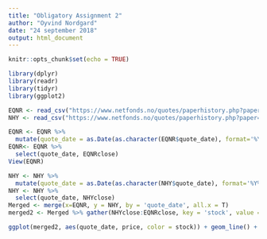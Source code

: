 ```yaml
---
title: "Obligatory Assignment 2"
author: "Oyvind Nordgard"
date: "24 september 2018"
output: html_document
---
```


```r
knitr::opts_chunk$set(echo = TRUE)
```

```r
library(dplyr)
library(readr)
library(tidyr)
library(ggplot2)

EQNR <- read_csv("https://www.netfonds.no/quotes/paperhistory.php?paper=EQNR.OSE&csv_format=csv")
NHY <- read_csv("https://www.netfonds.no/quotes/paperhistory.php?paper=NHY.OSE&csv_format=csv")

EQNR <- EQNR %>%
  mutate(quote_date = as.Date(as.character(EQNR$quote_date), format='%Y%m%d'), EQNRclose = close)
EQNR<- EQNR %>%
  select(quote_date, EQNRclose)
View(EQNR)

NHY <- NHY %>%
  mutate(quote_date = as.Date(as.character(NHY$quote_date), format='%Y%m%d'), NHYclose = close)
NHY <- NHY %>%
  select(quote_date, NHYclose)
Merged <- merge(x=EQNR, y = NHY, by = 'quote_date', all.x = T)
merged2 <- Merged %>% gather(NHYclose:EQNRclose, key = 'stock', value = 'price')

ggplot(merged2, aes(quote_date, price, color = stock)) + geom_line() + theme_bw() + labs(x = "Date", y = "Price") + ggtitle("NHY vs EQNR")

```

